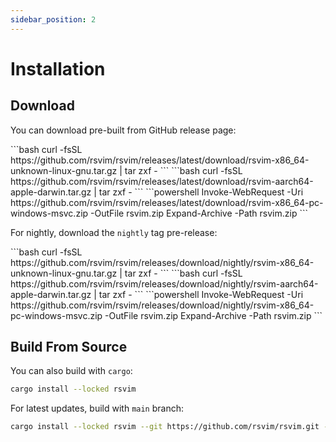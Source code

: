 ```yaml
---
sidebar_position: 2
---
```



# Installation

## Download

You can download pre-built from GitHub release page:

<Tabs>
  <TabItem value="linux" label="linux" default>
    ```bash
    curl -fsSL https://github.com/rsvim/rsvim/releases/latest/download/rsvim-x86_64-unknown-linux-gnu.tar.gz | tar zxf -
    ```
  </TabItem>
  <TabItem value="mac" label="mac">
    ```bash
    curl -fsSL https://github.com/rsvim/rsvim/releases/latest/download/rsvim-aarch64-apple-darwin.tar.gz | tar zxf -
    ```
  </TabItem>
  <TabItem value="windows" label="windows">
    ```powershell
    Invoke-WebRequest -Uri https://github.com/rsvim/rsvim/releases/latest/download/rsvim-x86_64-pc-windows-msvc.zip -OutFile rsvim.zip
    Expand-Archive -Path rsvim.zip
    ```
  </TabItem>
</Tabs>

For nightly, download the `nightly` tag pre-release:


<Tabs>
  <TabItem value="linux" label="linux" default>
    ```bash
    curl -fsSL https://github.com/rsvim/rsvim/releases/download/nightly/rsvim-x86_64-unknown-linux-gnu.tar.gz | tar zxf -
    ```
  </TabItem>
  <TabItem value="mac" label="mac">
    ```bash
    curl -fsSL https://github.com/rsvim/rsvim/releases/download/nightly/rsvim-aarch64-apple-darwin.tar.gz | tar zxf -
    ```
  </TabItem>
  <TabItem value="windows" label="windows">
    ```powershell
    Invoke-WebRequest -Uri https://github.com/rsvim/rsvim/releases/download/nightly/rsvim-x86_64-pc-windows-msvc.zip -OutFile rsvim.zip
    Expand-Archive -Path rsvim.zip
    ```
  </TabItem>
</Tabs>

## Build From Source

You can also build with `cargo`:

```bash
cargo install --locked rsvim
```

For latest updates, build with `main` branch:

```bash
cargo install --locked rsvim --git https://github.com/rsvim/rsvim.git --branch main
```
